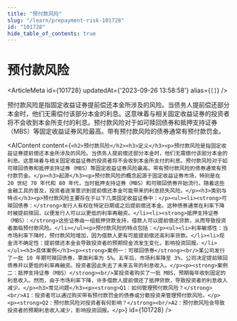 ```yaml
---
title: "预付款风险"
slug: "/learn/prepayment-risk-101728"
id: "101728"
hide_table_of_contents: true
---
```



# 预付款风险

<ArticleMeta id={101728} updatedAt={'2023-09-26 13:58:58'} alias={`[]`} />
<div className='border-solid border-b border-t-0 my-4 border-[var(--ifm-color-gray-300)]' />

预付款风险是指固定收益证券提前偿还本金所涉及的风险。当债务人提前偿还部分本金时，他们无需偿付该部分本金的利息。这意味着与相关固定收益证券的投资者将不会收到本金所支付的利息。预付款风险对于如可赎回债券和抵押支持证券（MBS）等固定收益证券风险最高。带有预付款风险的债券通常有预付款罚金。

<AIContent content={`<h2>预付款风险</h2><h3>定义</h3><p>预付款风险是指固定收益证券提前偿还本金所涉及的风险。当债务人提前偿还部分本金时，他们无需偿付该部分本金的利息。这意味着与相关固定收益证券的投资者将不会收到本金所支付的利息。预付款风险对于如可赎回债券和抵押支持证券（MBS）等固定收益证券风险最高。带有预付款风险的债券通常有预付款罚金。</p><h3>起源</h3><p>预付款风险的概念起源于固定收益证券市场，特别是在 20 世纪 70 年代和 80 年代，当时抵押支持证券（MBS）和可赎回债券开始流行。随着这些金融工具的普及，投资者逐渐意识到提前偿还本金可能带来的利息损失风险。</p><h3>类别与特点</h3><p>预付款风险主要存在于以下几类固定收益证券中：</p><ul><li><strong>可赎回债券：</strong>发行人有权在特定日期或之后提前偿还本金。这种债券通常在利率下降时被提前赎回，以便发行人可以以更低的利率再融资。</li><li><strong>抵押支持证券（MBS）：</strong>这些证券由一组抵押贷款支持，借款人可以提前偿还贷款，从而导致投资者面临预付款风险。</li></ul><p>预付款风险的特点包括：</p><ul><li>利率敏感性：当市场利率下降时，预付款风险增加，因为借款人更有可能提前偿还高利率贷款。</li><li>现金流不确定性：提前偿还本金会导致投资者的预期现金流发生变化，影响投资回报。</li></ul><h3>具体案例</h3><p><strong>案例一：可赎回债券</strong><br/>某公司发行了一批 10 年期可赎回债券，票面利率为 5%。五年后，市场利率降至 3%，公司决定提前赎回债券并以更低的利率再融资。投资者因此失去了未来五年的利息收入。</p><p><strong>案例二：抵押支持证券（MBS）</strong><br/>某投资者购买了一批 MBS，预期每年收到固定的利息收入。然而，由于市场利率下降，许多借款人提前偿还了抵押贷款，导致投资者的利息收入减少。</p><h3>常见问题</h3><p><strong>Q1：如何管理预付款风险？</strong><br/>A1：投资者可以通过购买带有预付款罚金的债券或分散投资来管理预付款风险。</p><p><strong>Q2：预付款风险对投资者有何影响？</strong><br/>A2：预付款风险会导致投资者的预期利息收入减少，影响投资回报。</p>`} id={101728} />
